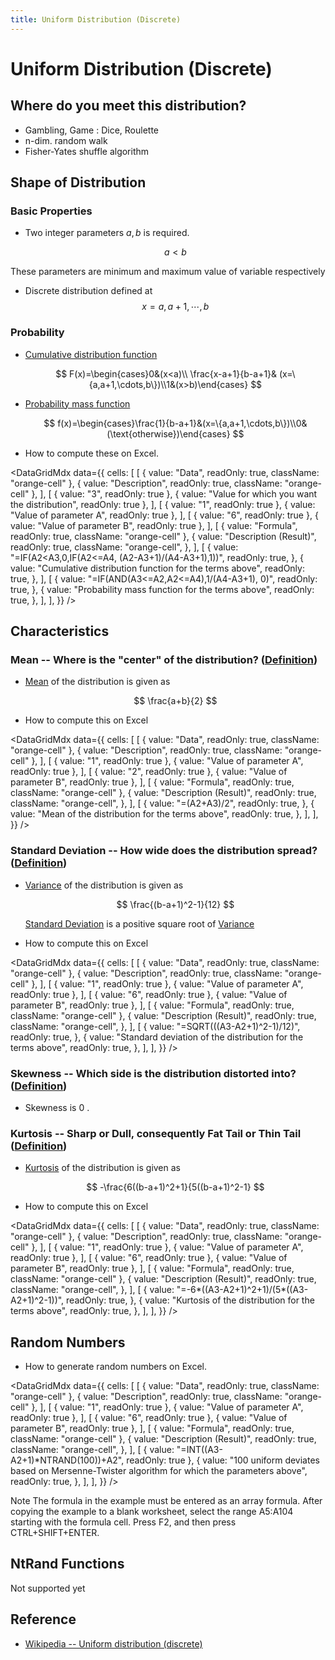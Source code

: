 ```yaml
---
title: Uniform Distribution (Discrete)
---
```



# Uniform Distribution (Discrete)

## Where do you meet this distribution?

- Gambling, Game : Dice, Roulette
- n-dim. random walk
- Fisher-Yates shuffle algorithm

## Shape of Distribution

### Basic Properties

- Two integer parameters $a,b$ is required.

  $$
  a < b
  $$

These parameters are minimum and maximum value of variable respectively

- Discrete distribution defined at
  $$
  x={a, a+1, \cdots, b}
  $$

### Probability

- [Cumulative distribution function](/docs/glossary#cumulative-distribution-function)

  $$
  F(x)=\begin{cases}0&(x<a)\\ \frac{x-a+1}{b-a+1}& (x=\{a,a+1,\cdots,b\})\\1&(x>b)\end{cases}
  $$

- [Probability mass function](/docs/glossary#probability-mass-function)

  $$
  f(x)=\begin{cases}\frac{1}{b-a+1}&(x=\{a,a+1,\cdots,b\})\\0&(\text{otherwise})\end{cases}
  $$

- How to compute these on Excel.

<DataGridMdx
  data={{
    cells: [
      [
        { value: "Data", readOnly: true, className: "orange-cell" },
        { value: "Description", readOnly: true, className: "orange-cell" },
      ],
      [
        { value: "3", readOnly: true },
        { value: "Value for which you want the distribution", readOnly: true },
      ],
      [
        { value: "1", readOnly: true },
        { value: "Value of parameter A", readOnly: true },
      ],
      [
        { value: "6", readOnly: true },
        { value: "Value of parameter B", readOnly: true },
      ],
      [
        { value: "Formula", readOnly: true, className: "orange-cell" },
        {
          value: "Description (Result)",
          readOnly: true,
          className: "orange-cell",
        },
      ],
      [
        {
          value: "=IF(A2<A3,0,IF(A2<=A4, (A2-A3+1)/(A4-A3+1),1))",
          readOnly: true,
        },
        {
          value: "Cumulative distribution function for the terms above",
          readOnly: true,
        },
      ],
      [
        {
          value: "=IF(AND(A3<=A2,A2<=A4),1/(A4-A3+1), 0)",
          readOnly: true,
        },
        {
          value: "Probability mass function for the terms above",
          readOnly: true,
        },
      ],
    ],
  }}
/>

## Characteristics

### Mean -- Where is the "center" of the distribution? ([Definition](/docs/glossary#mean))

- [Mean](/docs/glossary#mean) of the distribution is given as

  $$
  \frac{a+b}{2}
  $$

- How to compute this on Excel

<DataGridMdx
  data={{
    cells: [
      [
        { value: "Data", readOnly: true, className: "orange-cell" },
        { value: "Description", readOnly: true, className: "orange-cell" },
      ],
      [
        { value: "1", readOnly: true },
        { value: "Value of parameter A", readOnly: true },
      ],
      [
        { value: "2", readOnly: true },
        { value: "Value of parameter B", readOnly: true },
      ],
      [
        { value: "Formula", readOnly: true, className: "orange-cell" },
        {
          value: "Description (Result)",
          readOnly: true,
          className: "orange-cell",
        },
      ],
      [
        {
          value: "=(A2+A3)/2",
          readOnly: true,
        },
        {
          value: "Mean of the distribution for the terms above",
          readOnly: true,
        },
      ],
    ],
  }}
/>

### Standard Deviation -- How wide does the distribution spread? ([Definition](/docs/glossary#standard-deviation))

- [Variance](/docs/glossary#variance) of the distribution is given as

  $$
  \frac{(b-a+1)^2-1}{12}
  $$

  [Standard Deviation](/docs/glossary#standard-deviation) is a positive square root of [Variance](/docs/glossary#variance)

- How to compute this on Excel

<DataGridMdx
  data={{
    cells: [
      [
        { value: "Data", readOnly: true, className: "orange-cell" },
        { value: "Description", readOnly: true, className: "orange-cell" },
      ],
      [
        { value: "1", readOnly: true },
        { value: "Value of parameter A", readOnly: true },
      ],
      [
        { value: "6", readOnly: true },
        { value: "Value of parameter B", readOnly: true },
      ],
      [
        { value: "Formula", readOnly: true, className: "orange-cell" },
        {
          value: "Description (Result)",
          readOnly: true,
          className: "orange-cell",
        },
      ],
      [
        {
          value: "=SQRT(((A3-A2+1)^2-1)/12)",
          readOnly: true,
        },
        {
          value: "Standard deviation of the distribution for the terms above",
          readOnly: true,
        },
      ],
    ],
  }}
/>

### Skewness -- Which side is the distribution distorted into? ([Definition](/docs/glossary#skewness))

- Skewness is $0$ .

### Kurtosis -- Sharp or Dull, consequently Fat Tail or Thin Tail ([Definition](/docs/glossary#kurtosis))

- [Kurtosis](/docs/glossary#kurtosis) of the distribution is given as

  $$
  -\frac{6((b-a+1)^2+1}{5((b-a+1)^2-1}
  $$

- How to compute this on Excel

<DataGridMdx
  data={{
    cells: [
      [
        { value: "Data", readOnly: true, className: "orange-cell" },
        { value: "Description", readOnly: true, className: "orange-cell" },
      ],
      [
        { value: "1", readOnly: true },
        { value: "Value of parameter A", readOnly: true },
      ],
      [
        { value: "6", readOnly: true },
        { value: "Value of parameter B", readOnly: true },
      ],
      [
        { value: "Formula", readOnly: true, className: "orange-cell" },
        {
          value: "Description (Result)",
          readOnly: true,
          className: "orange-cell",
        },
      ],
      [
        {
          value: "=-6*((A3-A2+1)^2+1)/(5*((A3-A2+1)^2-1))",
          readOnly: true,
        },
        {
          value: "Kurtosis of the distribution for the terms above",
          readOnly: true,
        },
      ],
    ],
  }}
/>

## Random Numbers

- How to generate random numbers on Excel.

<DataGridMdx
  data={{
    cells: [
      [
        { value: "Data", readOnly: true, className: "orange-cell" },
        { value: "Description", readOnly: true, className: "orange-cell" },
      ],
      [
        { value: "1", readOnly: true },
        { value: "Value of parameter A", readOnly: true },
      ],
      [
        { value: "6", readOnly: true },
        { value: "Value of parameter B", readOnly: true },
      ],
      [
        { value: "Formula", readOnly: true, className: "orange-cell" },
        {
          value: "Description (Result)",
          readOnly: true,
          className: "orange-cell",
        },
      ],
      [
        { value: "=INT((A3-A2+1)*NTRAND(100))+A2", readOnly: true },
        {
          value:
            "100 uniform deviates based on Mersenne-Twister algorithm for which the parameters above",
          readOnly: true,
        },
      ],
    ],
  }}
/>

Note The formula in the example must be entered as an array formula. After copying the example to a blank worksheet, select the range A5:A104 starting with the formula cell. Press F2, and then press CTRL+SHIFT+ENTER.

## NtRand Functions

Not supported yet

## Reference

- [Wikipedia -- Uniform distribution (discrete)](<http://en.wikipedia.org/wiki/Uniform_distribution_(discrete)>)
